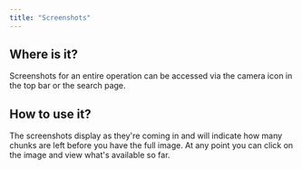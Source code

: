 ```yaml
---
title: "Screenshots"
---
```


## Where is it?

Screenshots for an entire operation can be accessed via the camera icon in the top bar or the search page.

## How to use it?

The screenshots display as they're coming in and will indicate how many chunks are left before you have the full image. At any point you can click on the image and view what's available so far.
